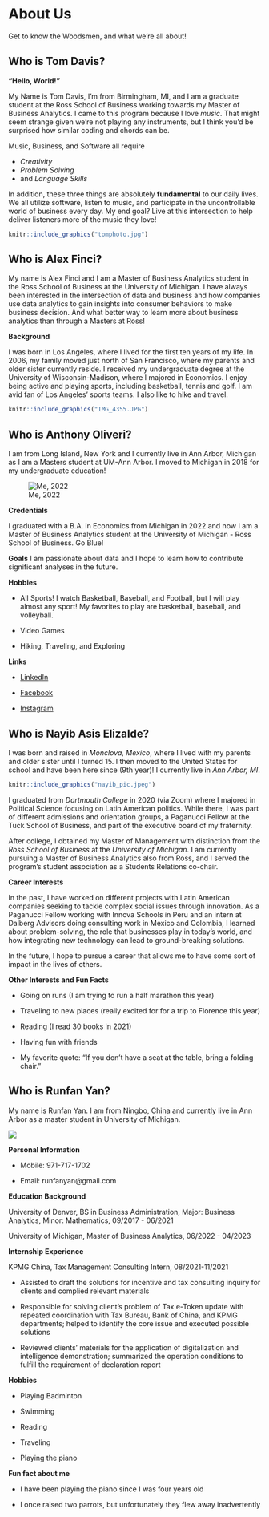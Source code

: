 
# About Us

Get to know the Woodsmen, and what we're all about!

## Who is Tom Davis?

**"Hello, World!"**

My Name is Tom Davis, I'm from Birmingham, MI, and I am a graduate student at the Ross School of Business working towards my Master of Business Analytics. I came to this program because I love *music*. That might seem strange given we're not playing any instruments, but I think you'd be surprised how similar coding and chords can be.

Music, Business, and Software all require

- *Creativity*
- *Problem Solving*
- and *Language Skills*

In addition, these three things are absolutely **fundamental** to our daily lives. We all utilize software, listen to music, and participate in the uncontrollable world of business every day. My end goal? Live at this intersection to help deliver listeners more of the music they love!

```r
knitr::include_graphics("tomphoto.jpg")
```

## Who is Alex Finci?

My name is Alex Finci and I am a Master of Business Analytics student in the Ross School of Business at the University of Michigan. I have always been interested in the intersection of data and business and how companies use data analytics to gain insights into consumer behaviors to make business decision. And what better way to learn more about business analytics than through a Masters at Ross!

**Background**

I was born in Los Angeles, where I lived for the first ten years of my life. In 2006, my family moved just north of San Francisco, where my parents and older sister currently reside. I received my undergraduate degree at the University of Wisconsin-Madison, where I majored in Economics. I enjoy being active and playing sports, including basketball, tennis and golf. I am avid fan of Los Angeles' sports teams. I also like to hike and travel.


```r
knitr::include_graphics("IMG_4355.JPG")
```

## Who is Anthony Oliveri?

I am from Long Island, New York and I currently live in Ann Arbor, Michigan as I am a Masters student at UM-Ann Arbor. I moved to Michigan in 2018 for my undergraduate education!

![Me, 2022](https://media-exp1.licdn.com/dms/image/C5603AQGbQR9eOAFc9w/profile-displayphoto-shrink_400_400/0/1657558637851?e=1663200000&v=beta&t=Aqv-pWXUQxdrTJu1TT4ZM-Qo_b1ItTenlLsaFO-FHWs)

**Credentials**

I graduated with a  B.A. in Economics from Michigan in 2022 and now I am a  Master of Business Analytics student at the University of Michigan - Ross School of Business. Go Blue!

**Goals**
I am passionate about data and I hope to learn how to contribute significant analyses in the future.

**Hobbies**

- All Sports! I watch Basketball, Baseball, and Football, but I will play almost any sport! My favorites to play are basketball, baseball, and volleyball.

- Video Games

- Hiking, Traveling, and Exploring

**Links**

- [LinkedIn](https://www.linkedin.com/in/anthony-oliveri1/)

- [Facebook](https://www.facebook.com/anthony.oliveri.6/)

- [Instagram](https://www.instagram.com/aoliveri8/)

## Who is Nayib Asis Elizalde?

I was born and raised in *Monclova, Mexico*, where I lived with my parents and older sister until I turned 15. I then moved to the United States for school and have been here since (9th year)! I currently live in *Ann Arbor, MI*.

```r
knitr::include_graphics("nayib_pic.jpeg")
```

I graduated from *Dartmouth College* in 2020 (via Zoom) where I majored in Political Science focusing on Latin American politics. While there, I was part of different admissions and orientation groups, a Paganucci Fellow at the Tuck School of Business, and part of the executive board of my fraternity.

After college, I obtained my Master of Management with distinction from the *Ross School of Business* at the *University of Michigan*. I am currently pursuing a Master of Business Analytics also from Ross, and I served the program's student association as a Students Relations co-chair.

**Career Interests**

In the past, I have worked on different projects with Latin American companies seeking to tackle complex social issues through innovation. As a Paganucci Fellow working with Innova Schools in Peru and an intern at Dalberg Advisors doing consulting work in Mexico and Colombia, I learned about problem-solving, the role that businesses play in today’s world, and how integrating new technology can lead to ground-breaking solutions.

In the future, I hope to pursue a career that allows me to have some sort of impact in the lives of others.


**Other Interests and Fun Facts**

- Going on runs (I am trying to run a half marathon this year)

- Traveling to new places (really excited for for a trip to Florence this year)

- Reading (I read 30 books in 2021)

- Having fun with friends

- My favorite quote: "If you don't have a seat at the table, bring a folding chair."

## Who is Runfan Yan?

My name is Runfan Yan. I am from Ningbo, China and currently live in Ann Arbor as a master student in University of Michigan.

![](Runfan_Photo.jpg)

**Personal Information**

- Mobile: 971-717-1702

- Email: runfanyan@gmail.com

**Education Background**

University of Denver, BS in Business Administration, Major: Business Analytics, Minor: Mathematics, 09/2017 - 06/2021

University of Michigan, Master of Business Analytics, 06/2022 - 04/2023

**Internship Experience**

KPMG China, Tax Management Consulting Intern, 08/2021-11/2021

- Assisted to draft the solutions for incentive and tax consulting inquiry for clients and complied relevant materials

- Responsible for solving client’s problem of Tax e-Token update with repeated coordination with Tax Bureau, Bank of China, and KPMG departments; helped to identify the core issue and executed possible solutions

- Reviewed clients’ materials for the application of digitalization and intelligence demonstration; summarized the operation conditions to fulfill the requirement of declaration report   

**Hobbies**

- Playing Badminton

- Swimming

- Reading

- Traveling

- Playing the piano

**Fun fact about me**

- I have been playing the piano since I was four years old

- I once raised two parrots, but unfortunately they flew away inadvertently